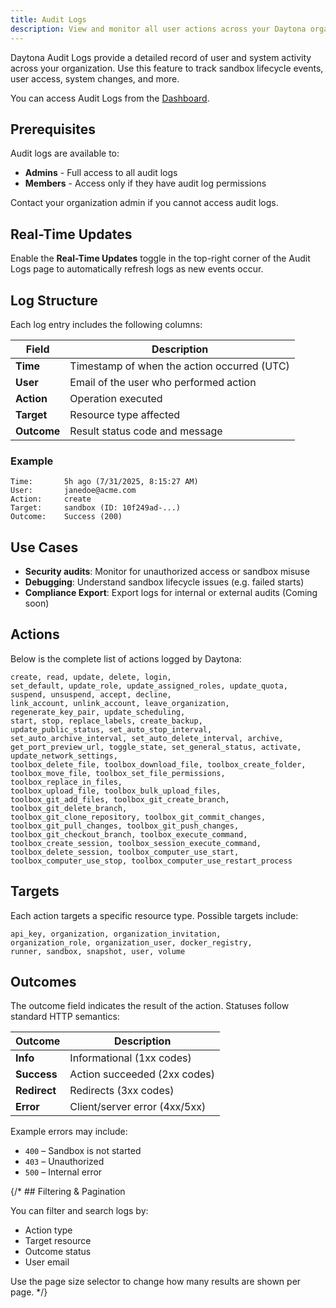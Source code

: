 ```yaml
---
title: Audit Logs
description: View and monitor all user actions across your Daytona organization.
---
```


Daytona Audit Logs provide a detailed record of user and system activity across your organization. Use this feature to track sandbox lifecycle events, user access, system changes, and more.

You can access Audit Logs from the [Dashboard](https://app.daytona.io/dashboard/audit-logs).

## Prerequisites

Audit logs are available to:
- **Admins** - Full access to all audit logs
- **Members** - Access only if they have audit log permissions

Contact your organization admin if you cannot access audit logs.

## Real-Time Updates

Enable the **Real-Time Updates** toggle in the top-right corner of the Audit Logs page to automatically refresh logs as new events occur.

## Log Structure

Each log entry includes the following columns:

| Field     | Description                            |
|---------- |----------------------------------------|
| **Time**  | Timestamp of when the action occurred (UTC)  |
| **User**  | Email of the user who performed action  |
| **Action**| Operation executed                      |
| **Target**| Resource type affected                  |
| **Outcome**| Result status code and message         |

### Example

```text
Time:       5h ago (7/31/2025, 8:15:27 AM)
User:       janedoe@acme.com
Action:     create
Target:     sandbox (ID: 10f249ad-...)
Outcome:    Success (200)
```

## Use Cases

- **Security audits**: Monitor for unauthorized access or sandbox misuse
- **Debugging**: Understand sandbox lifecycle issues (e.g. failed starts)
- **Compliance Export**: Export logs for internal or external audits (Coming soon)

## Actions

Below is the complete list of actions logged by Daytona:

```text
create, read, update, delete, login,
set_default, update_role, update_assigned_roles, update_quota,
suspend, unsuspend, accept, decline,
link_account, unlink_account, leave_organization,
regenerate_key_pair, update_scheduling,
start, stop, replace_labels, create_backup,
update_public_status, set_auto_stop_interval,
set_auto_archive_interval, set_auto_delete_interval, archive,
get_port_preview_url, toggle_state, set_general_status, activate,
update_network_settings,
toolbox_delete_file, toolbox_download_file, toolbox_create_folder,
toolbox_move_file, toolbox_set_file_permissions, toolbox_replace_in_files,
toolbox_upload_file, toolbox_bulk_upload_files,
toolbox_git_add_files, toolbox_git_create_branch, toolbox_git_delete_branch,
toolbox_git_clone_repository, toolbox_git_commit_changes,
toolbox_git_pull_changes, toolbox_git_push_changes,
toolbox_git_checkout_branch, toolbox_execute_command,
toolbox_create_session, toolbox_session_execute_command,
toolbox_delete_session, toolbox_computer_use_start,
toolbox_computer_use_stop, toolbox_computer_use_restart_process
```

## Targets

Each action targets a specific resource type. Possible targets include:

```text
api_key, organization, organization_invitation,
organization_role, organization_user, docker_registry,
runner, sandbox, snapshot, user, volume
```

## Outcomes

The outcome field indicates the result of the action. Statuses follow standard HTTP semantics:

| Outcome | Description |
|---------|-------------|
| **Info** | Informational (1xx codes) |
| **Success** | Action succeeded (2xx codes) |
| **Redirect** | Redirects (3xx codes) |
| **Error** | Client/server error (4xx/5xx) |

Example errors may include:

- `400` – Sandbox is not started
- `403` – Unauthorized
- `500` – Internal error

{/* ## Filtering & Pagination

You can filter and search logs by:

- Action type
- Target resource
- Outcome status
- User email

Use the page size selector to change how many results are shown per page. */} 